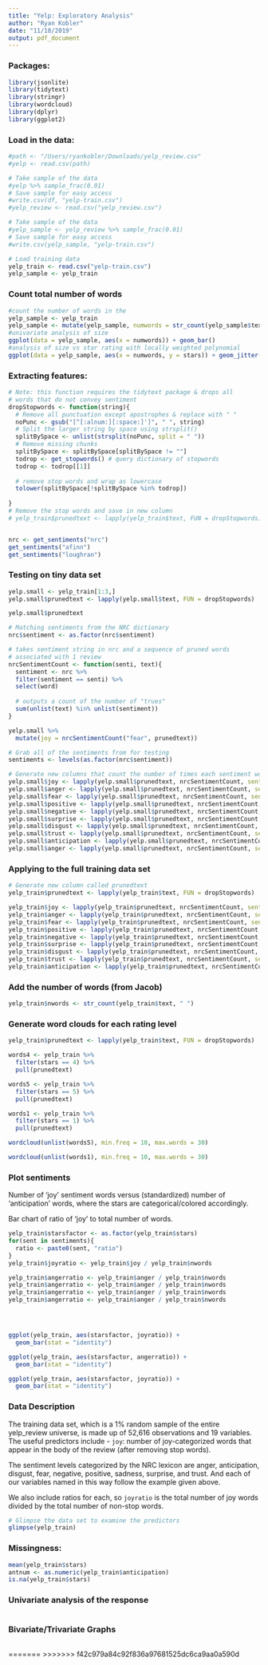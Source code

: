 ```yaml
---
title: "Yelp: Exploratory Analysis"
author: "Ryan Kobler"
date: "11/18/2019"
output: pdf_document
---
```

### Packages:
```r
library(jsonlite)
library(tidytext)
library(stringr)
library(wordcloud)
library(dplyr)
library(ggplot2)
```

### Load in the data:
```r
#path <- "/Users/ryankobler/Downloads/yelp_review.csv"
#yelp <- read.csv(path)

# Take sample of the data
#yelp %>% sample_frac(0.01)
# Save sample for easy access
#write.csv(df, "yelp-train.csv")
#yelp_review <- read.csv("yelp_review.csv")

# Take sample of the data
#yelp_sample <- yelp_review %>% sample_frac(0.01)
# Save sample for easy access
#write.csv(yelp_sample, "yelp-train.csv")

# Load training data
yelp_train <- read.csv("yelp-train.csv")
yelp_sample <- yelp_train
```

### Count total number of words
```r
#count the number of words in the
yelp_sample <- yelp_train
yelp_sample <- mutate(yelp_sample, numwords = str_count(yelp_sample$text, " "))
#univariate analysis of size
ggplot(data = yelp_sample, aes(x = numwords)) + geom_bar()
#analysis of size vs star rating with locally weighted polynomial
ggplot(data = yelp_sample, aes(x = numwords, y = stars)) + geom_jitter(size = 0.25) + geom_smooth()

```

### Extracting features:
```r
# Note: this function requires the tidytext package & drops all
# words that do not convey sentiment
dropStopwords <- function(string){
  # Remove all punctuation except apostrophes & replace with " "
  noPunc <- gsub("[^[:alnum:][:space:]']", " ", string) 
  # Split the larger string by space using strsplit()
  splitBySpace <- unlist(strsplit(noPunc, split = " "))
  # Remove missing chunks
  splitBySpace <- splitBySpace[splitBySpace != ""]
  todrop <- get_stopwords() # query dictionary of stopwords
  todrop <- todrop[[1]]
  
  # remove stop words and wrap as lowercase
  tolower(splitBySpace[!splitBySpace %in% todrop])
  
}
# Remove the stop words and save in new column
# yelp_train$prunedtext <- lapply(yelp_train$text, FUN = dropStopwords)


nrc <- get_sentiments("nrc")
get_sentiments("afinn")
get_sentiments("loughran")

```

### Testing on tiny data set
```r
yelp.small <- yelp_train[1:3,]
yelp.small$prunedtext <- lapply(yelp.small$text, FUN = dropStopwords)

yelp.small$prunedtext

# Matching sentiments from the NRC dictionary
nrc$sentiment <- as.factor(nrc$sentiment)

# takes sentiment string in nrc and a sequence of pruned words
# associated with 1 review
nrcSentimentCount <- function(senti, text){
  sentiment <- nrc %>% 
  filter(sentiment == senti) %>%
  select(word)
  
  # outputs a count of the number of "trues"
  sum(unlist(text) %in% unlist(sentiment))
}

yelp.small %>% 
  mutate(joy = nrcSentimentCount("fear", prunedtext))

# Grab all of the sentiments from for testing
sentiments <- levels(as.factor(nrc$sentiment))

# Generate new columns that count the number of times each sentiment word appears
yelp.small$joy <- lapply(yelp.small$prunedtext, nrcSentimentCount, senti = "joy")
yelp.small$anger <- lapply(yelp.small$prunedtext, nrcSentimentCount, senti = "anger")
yelp.small$fear <- lapply(yelp.small$prunedtext, nrcSentimentCount, senti = "fear")
yelp.small$positive <- lapply(yelp.small$prunedtext, nrcSentimentCount, senti = "positive")
yelp.small$negative <- lapply(yelp.small$prunedtext, nrcSentimentCount, senti = "negative")
yelp.small$surprise <- lapply(yelp.small$prunedtext, nrcSentimentCount, senti = "surprise")
yelp.small$disgust <- lapply(yelp.small$prunedtext, nrcSentimentCount, senti = "disgust")
yelp.small$trust <- lapply(yelp.small$prunedtext, nrcSentimentCount, senti = "trust")
yelp.small$anticipation <- lapply(yelp.small$prunedtext, nrcSentimentCount, senti = "anticipation")
yelp.small$anger <- lapply(yelp.small$prunedtext, nrcSentimentCount, senti = "anger")
```


### Applying to the full training data set
```r
# Generate new column called prunedtext
yelp_train$prunedtext <- lapply(yelp_train$text, FUN = dropStopwords)

yelp_train$joy <- lapply(yelp_train$prunedtext, nrcSentimentCount, senti = "joy")
yelp_train$anger <- lapply(yelp_train$prunedtext, nrcSentimentCount, senti = "anger")
yelp_train$fear <- lapply(yelp_train$prunedtext, nrcSentimentCount, senti = "fear")
yelp_train$positive <- lapply(yelp_train$prunedtext, nrcSentimentCount, senti = "positive")
yelp_train$negative <- lapply(yelp_train$prunedtext, nrcSentimentCount, senti = "negative")
yelp_train$surprise <- lapply(yelp_train$prunedtext, nrcSentimentCount, senti = "surprise")
yelp_train$disgust <- lapply(yelp_train$prunedtext, nrcSentimentCount, senti = "disgust")
yelp_train$trust <- lapply(yelp_train$prunedtext, nrcSentimentCount, senti = "trust")
yelp_train$anticipation <- lapply(yelp_train$prunedtext, nrcSentimentCount, senti = "anticipation")
```

### Add the number of words (from Jacob)
```r
yelp_train$nwords <- str_count(yelp_train$text, " ")
```



### Generate word clouds for each rating level
```r
yelp_train$prunedtext <- lapply(yelp_train$text, FUN = dropStopwords)

words4 <- yelp_train %>%
  filter(stars == 4) %>%
  pull(prunedtext)

words5 <- yelp_train %>%
  filter(stars == 5) %>%
  pull(prunedtext)

words1 <- yelp_train %>%
  filter(stars == 1) %>%
  pull(prunedtext)

wordcloud(unlist(words5), min.freq = 10, max.words = 30)

wordcloud(unlist(words1), min.freq = 10, max.words = 30)
```

### Plot sentiments
Number of 'joy' sentiment words versus (standardized) number of 'anticipation' words, where the stars are categorical/colored accordingly. 

Bar chart of ratio of 'joy' to total number of words. 
```r

yelp_train$starsfactor <- as.factor(yelp_train$stars)
for(sent in sentiments){
  ratio <- paste0(sent, "ratio")
}
yelp_train$joyratio <- yelp_train$joy / yelp_train$nwords

yelp_train$angerratio <- yelp_train$anger / yelp_train$nwords
yelp_train$angerratio <- yelp_train$anger / yelp_train$nwords
yelp_train$angerratio <- yelp_train$anger / yelp_train$nwords
yelp_train$angerratio <- yelp_train$anger / yelp_train$nwords




ggplot(yelp_train, aes(starsfactor, joyratio)) + 
  geom_bar(stat = "identity")

ggplot(yelp_train, aes(starsfactor, angerratio)) + 
  geom_bar(stat = "identity")

ggplot(yelp_train, aes(starsfactor, joyratio)) + 
  geom_bar(stat = "identity")

```




### Data Description

The training data set, which is a 1% random sample of the entire yelp_review universe, is made up of 52,616 observations and 19 variables. The useful predictors include 
- `joy`: number of joy-categorized words that appear in the body of the review (after removing stop words). 

The sentiment levels categorized by the NRC lexicon are anger, anticipation, disgust, fear, negative, positive, sadness, surprise, and trust. And each of our variables named in this way follow the example given above.

We also include ratios for each, so `joyratio` is the total number of joy words divided by the total number of non-stop words. 

```r
# Glimpse the data set to examine the predictors
glimpse(yelp_train)

```







### Missingness:

```r
mean(yelp_train$stars)
antnum <- as.numeric(yelp_train$anticipation)
is.na(yelp_train$stars)
```








### Univariate analysis of the response

```r











```




### Bivariate/Trivariate Graphs

```r














```














































=======
>>>>>>> f42c979a84c92f836a97681525dc6ca9aa0a590d
